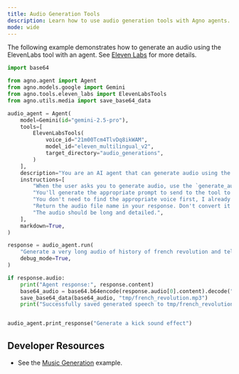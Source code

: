 ```yaml
---
title: Audio Generation Tools
description: Learn how to use audio generation tools with Agno agents.
mode: wide
---
```


The following example demonstrates how to generate an audio using the ElevenLabs tool with an agent. See [Eleven Labs](https://elevenlabs.io/) for more details.

```python audio_agent.py
import base64

from agno.agent import Agent
from agno.models.google import Gemini
from agno.tools.eleven_labs import ElevenLabsTools
from agno.utils.media import save_base64_data

audio_agent = Agent(
    model=Gemini(id="gemini-2.5-pro"),
    tools=[
        ElevenLabsTools(
            voice_id="21m00Tcm4TlvDq8ikWAM",
            model_id="eleven_multilingual_v2",
            target_directory="audio_generations",
        )
    ],
    description="You are an AI agent that can generate audio using the ElevenLabs API.",
    instructions=[
        "When the user asks you to generate audio, use the `generate_audio` tool to generate the audio.",
        "You'll generate the appropriate prompt to send to the tool to generate audio.",
        "You don't need to find the appropriate voice first, I already specified the voice to user."
        "Return the audio file name in your response. Don't convert it to markdown.",
        "The audio should be long and detailed.",
    ],
    markdown=True,
)

response = audio_agent.run(
    "Generate a very long audio of history of french revolution and tell me which subject it belongs to.",
    debug_mode=True,
)

if response.audio:
    print("Agent response:", response.content)
    base64_audio = base64.b64encode(response.audio[0].content).decode("utf-8")
    save_base64_data(base64_audio, "tmp/french_revolution.mp3")
    print("Successfully saved generated speech to tmp/french_revolution.mp3")


audio_agent.print_response("Generate a kick sound effect")
```

## Developer Resources

- See the [Music Generation](/examples/concepts/multimodal/generate-music-agent) example.
